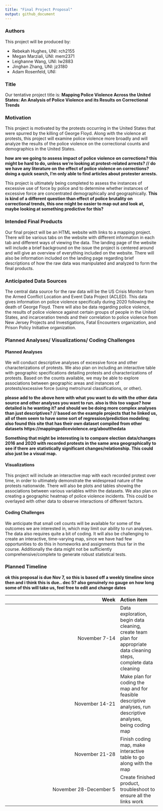 ```yaml
---
title: "Final Project Proposal"
output: github_document
---
```


### Authors

This project will be produced by:

* Rebekah Hughes, UNI: rch2155
* Megan Marziali, UNI: mem2371
* Leighanne Wang, UNI: lw2883
* Jinghan Zhang, UNI: jz3180
* Adam Rosenfeld, UNI: 

### Title

Our tentative project title is: **Mapping Police Violence Across the United States: An Analysis of Police Violence and its Results on Correctional Trends**

### Motivation

This project is motivated by the protests occurring in the United States that were spurred by the killing of George Floyd. Along with the violence at protests, this project will examine police violence more broadly and will analyze the results of the police violence on the correctional counts and demographics in the United States. 

**how are we going to assess impact of police violence on corrections? this might be hard to do, unless we're looking at protest-related arrests? // do we have any literature on the effect of police violence on corrections? doing a quick search, I'm only able to find articles about protester arrests.**

This project is ultimately being completed to assess the instances of excessive use of force by police and to determine whether instances of excessive force are concentrated demographically and geographically. 
**This is kind of a different question than effect of police brutality on correctional trends, this one might be easier to map out and look at, maybe looking at something predictive for this?**

### Intended Final Products

Our final project will be an HTML website with links to a mapping project. There will be various tabs on the website with different information in each tab and different ways of viewing the data. The landing page of the website will include a brief background on the issue the project is centered around and will give an overview of everything included on the website. There will also be information included on the landing page regarding brief descriptions of how the raw data was manipulated and analyzed to form the final products.

### Anticipated Data Sources

The central data source for the raw data will be the US Crisis Monitor from the Armed Conflict Location and Event Data Project (ACLED). This data gives information on police violence specifically during 2020 following the death of George Floyd. There will also be data regarding police violence, the results of police violence against certain groups of people in the United States, and incarceration trends and their correlation to police violence from New Jersey Projects and Investigations, Fatal Encounters organization, and Prison Policy Initiative organization.

### Planned Analyses/ Visualizations/ Coding Challenges

#### Planned Analyses

We will conduct descriptive analyses of excessive force and other characterizations of protests. We also plan on including an interactive table with geographic specifications detailing protests and characterizations of protests. Based on the counts available, we may be able to explore associations between geographic areas and instances of protests/excessive force (using metro/rural classifications, or other).

**please add to the above here with what you want to do with the other data source and other analyses you want to run. also is this too vague? how detailed is he wanting it? and should we be doing more complex analyses than just descriptives? // based on the example projects that he linked us, all of them seem to have some sort of regression/prediction modeling; also found this site that has their own dataset compiled from other datasets https://mappingpoliceviolence.org/aboutthedata**

**Something that might be interesting is to compare election data/changes 2016 and 2020 with recorded protests in the same area geographically to see if there are statistically significant changes/relationship. This could also just be a visual map.**

#### Visualizations

This project will include an interactive map with each recorded protest over time, in order to ultimately demonstrate the widespread nature of the protests nationwide. There will also be plots and tables showing the associations between various variables within the datasets.
We also plan on creating a geographic heatmap of police violence incidents. This could be overlayed with other data to observe interactions of different factors.

#### Coding Challenges

We anticipate that small cell counts will be available for some of the outcomes we are interested in, which may limit our ability to run analyses. The data also requires quite a bit of coding. It will also be challenging to create an interactive, time-varying map, since we have had few opportunities to do this in homeworks and assignments thus far in the course. Additionally the data might not be sufficiently comprehensive/complete to generate robust statistical tests.

### Planned Timeline

**ok this proposal is due Nov 7, so this is based off a weekly timeline since then and i think this is due.. dec 5? also genuinely no gauge on how long some of this will take us, feel free to edit and change dates**

| Week | Action item |
|----------------:|:-----|
| November 7-14 | Data exploration, begin data cleaning, create team plan for appropriate data cleaning steps, complete data cleaning|
| November 14-21 | Make plan for coding the map and for feasible descriptive analyses, run descriptive analyses, being coding map| 
| November 21-28 | Finish coding map, make interactive table to go along with the map |
| November 28-December 5 | Create finished product, troubleshoot to ensure all the links work |



